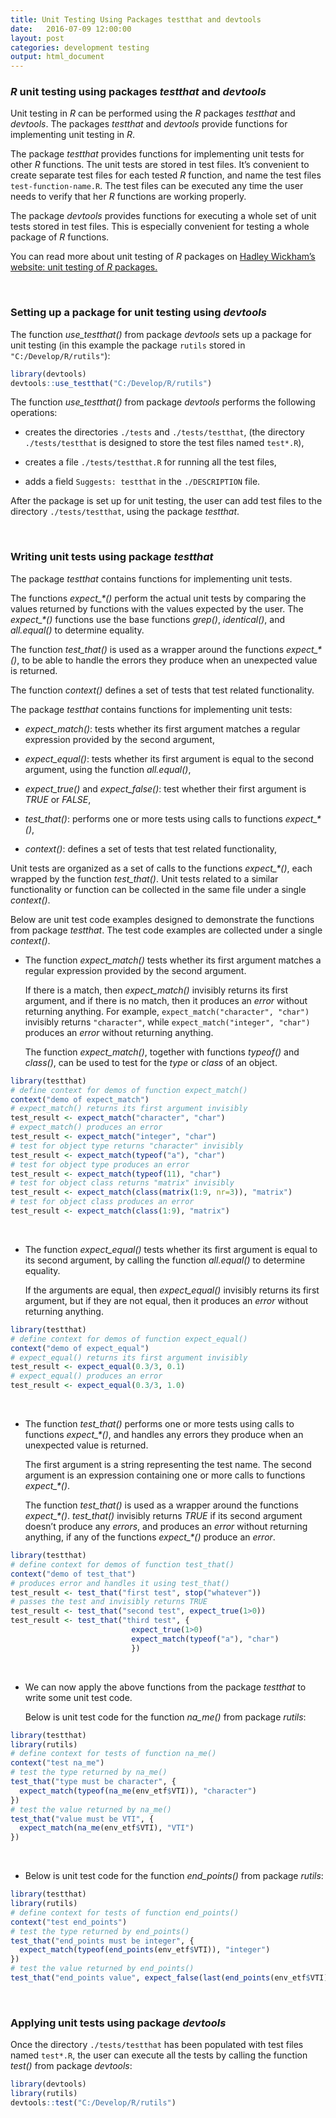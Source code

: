 ```yaml
---
title: Unit Testing Using Packages testthat and devtools
date:   2016-07-09 12:00:00
layout: post
categories: development testing
output: html_document
---
```


### *R* unit testing using packages *testthat* and *devtools*

Unit testing in *R* can be performed using the *R* packages *testthat* and *devtools*. 
The packages *testthat* and *devtools* provide functions for implementing unit testing in *R*.  

The package *testthat* provides functions for implementing unit tests for other *R* functions.  The unit tests are stored in test files.  It's convenient to create separate test files for each tested *R* function, and name the test files `test-function-name.R`.  The test files can be executed any time the user needs to verify that her *R* functions are working properly.  

The package *devtools* provides functions for executing a whole set of unit tests stored in test files.  This is especially convenient for testing a whole package of *R* functions. 

You can read more about unit testing of *R* packages on 
<a href="http://r-pkgs.had.co.nz/tests.html" target="_blank"> Hadley Wickham's website: unit testing of *R* packages. </a>

<br>


### Setting up a package for unit testing using *devtools*

The function *use_testthat()* from package *devtools* sets up a package for unit testing (in this example the package `rutils` stored in `"C:/Develop/R/rutils"`): 
```r
library(devtools)
devtools::use_testthat("C:/Develop/R/rutils")
```

The function *use_testthat()* from package *devtools* performs the following operations:

+ creates the directories `./tests` and `./tests/testthat`, (the directory `./tests/testthat` is designed to store the test files named `test*.R`),

+ creates a file `./tests/testthat.R` for running all the test files,

+ adds a field `Suggests: testthat` in the `./DESCRIPTION` file.

After the package is set up for unit testing, the user can add test files to the 
directory `./tests/testthat`, using the package *testthat*. 

<br>


### Writing unit tests using package *testthat*

The package *testthat* contains functions for implementing unit tests. 

The functions *expect_\*()* perform the actual unit tests by comparing the values returned by functions with the values expected by the user.  The *expect_\*()* functions use the base functions *grep()*, *identical()*, and *all.equal()* to determine equality. 

The function *test_that()* is used as a wrapper around the functions *expect_\*()*, to be able to handle the errors they produce when an unexpected value is returned. 

The function *context()* defines a set of tests that test related functionality. 
 
The package *testthat* contains functions for implementing unit tests:

+ *expect_match()*: tests whether its first argument matches a regular expression provided by the second argument,

+ *expect_equal()*: tests whether its first argument is equal to the second argument, using the function *all.equal()*,

+ *expect_true()* and *expect_false()*: test whether their first argument is *TRUE* or *FALSE*,

+ *test_that()*: performs one or more tests using calls to functions *expect_\*()*,

+ *context()*: defines a set of tests that test related functionality,

Unit tests are organized as a set of calls to the functions *expect_\*()*, each wrapped by the function *test_that()*. 
Unit tests related to a similar functionality or function can be collected in the same file under a single *context()*.

Below are unit test code examples designed to demonstrate the functions from package *testthat*.  The test code examples are collected under a single *context()*. 

+ The function *expect_match()* tests whether its first argument matches a regular expression provided by the second argument.

    If there is a match, then *expect_match()* invisibly returns its first argument, and if there is no match, then it produces an *error* without returning anything.
For example, `expect_match("character", "char")` invisibly returns `"character"`, while `expect_match("integer", "char")` produces an *error* without returning anything.

    The function *expect_match()*, together with functions *typeof()* and *class()*, can be used to test for the *type* or *class* of an object.

```r
library(testthat)
# define context for demos of function expect_match()
context("demo of expect_match")
# expect_match() returns its first argument invisibly
test_result <- expect_match("character", "char")
# expect_match() produces an error
test_result <- expect_match("integer", "char")
# test for object type returns "character" invisibly
test_result <- expect_match(typeof("a"), "char")
# test for object type produces an error
test_result <- expect_match(typeof(11), "char")
# test for object class returns "matrix" invisibly
test_result <- expect_match(class(matrix(1:9, nr=3)), "matrix")
# test for object class produces an error
test_result <- expect_match(class(1:9), "matrix")
```
<br>

+ The function *expect_equal()* tests whether its first argument is equal to its second argument, by calling the function *all.equal()* to determine equality. 

    If the arguments are equal, then *expect_equal()* invisibly returns its first argument, but if they are not equal, then it produces an *error* without returning anything.

```r
library(testthat)
# define context for demos of function expect_equal()
context("demo of expect_equal")
# expect_equal() returns its first argument invisibly
test_result <- expect_equal(0.3/3, 0.1)
# expect_equal() produces an error
test_result <- expect_equal(0.3/3, 1.0)
```
<br>

+ The function *test_that()* performs one or more tests using calls to functions *expect_\*()*, and handles any errors they produce when an unexpected value is returned. 

    The first argument is a string representing the test name.  The second argument is an expression containing one or more calls to functions *expect_\*()*. 

    The function *test_that()* is used as a wrapper around the functions *expect_\*()*.
*test_that()* invisibly returns *TRUE* if its second argument doesn't produce any *errors*, and produces an *error* without returning anything, if any of the functions *expect_\*()* produce an *error*.

```r
library(testthat)
# define context for demos of function test_that()
context("demo of test_that")
# produces error and handles it using test_that()
test_result <- test_that("first test", stop("whatever"))
# passes the test and invisibly returns TRUE
test_result <- test_that("second test", expect_true(1>0))
test_result <- test_that("third test", {
                           expect_true(1>0) 
                           expect_match(typeof("a"), "char")
                           })
```
<br>

+ We can now apply the above functions from the package *testthat* to write some unit test code.

    Below is unit test code for the function *na_me()* from package *rutils*:

```r
library(testthat)
library(rutils)
# define context for tests of function na_me()
context("test na_me")
# test the type returned by na_me()
test_that("type must be character", {
  expect_match(typeof(na_me(env_etf$VTI)), "character")
})
# test the value returned by na_me()
test_that("value must be VTI", {
  expect_match(na_me(env_etf$VTI), "VTI")
})
```

<br>

+ Below is unit test code for the function *end_points()* from package *rutils*:

```r
library(testthat)
library(rutils)
# define context for tests of function end_points()
context("test end_points")
# test the type returned by end_points()
test_that("end_points must be integer", {
  expect_match(typeof(end_points(env_etf$VTI)), "integer")
})
# test the value returned by end_points()
test_that("end_points value", expect_false(last(end_points(env_etf$VTI)) > NROW(env_etf$VTI)))
```

<br>


### Applying unit tests using package *devtools*

Once the directory `./tests/testthat` has been populated with test files named `test*.R`, the user can execute all the tests by calling the function *test()* from package *devtools*: 
```r
library(devtools)
library(rutils)
devtools::test("C:/Develop/R/rutils")
```

